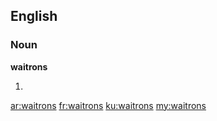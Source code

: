 ==English==

===Noun===
'''waitrons'''

# {{plural of|waitron}}

[[ar:waitrons]]
[[fr:waitrons]]
[[ku:waitrons]]
[[my:waitrons]]